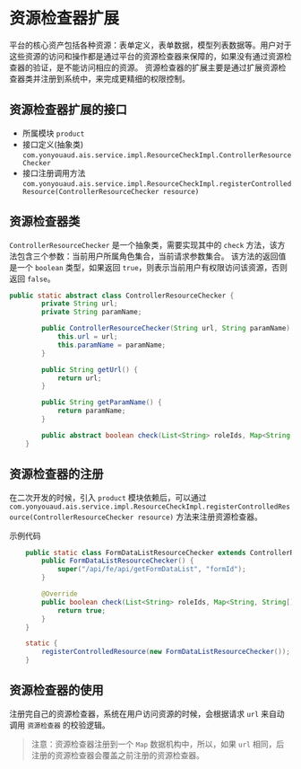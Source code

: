# 资源检查器扩展

平台的核心资产包括各种资源：表单定义，表单数据，模型列表数据等。用户对于这些资源的访问和操作都是通过平台的资源检查器来保障的，如果没有通过资源检查器的验证，是不能访问相应的资源。
资源检查器的扩展主要是通过扩展资源检查器类并注册到系统中，来完成更精细的权限控制。

## 资源检查器扩展的接口

- 所属模块 `product`
- 接口定义(抽象类) `com.yonyouaud.ais.service.impl.ResourceCheckImpl.ControllerResourceChecker`
- 接口注册调用方法 `com.yonyouaud.ais.service.impl.ResourceCheckImpl.registerControlledResource(ControllerResourceChecker resource)`

## 资源检查器类

`ControllerResourceChecker` 是一个抽象类，需要实现其中的 `check` 方法，该方法包含三个参数：当前用户所属角色集合，当前请求参数集合。
该方法的返回值是一个 `boolean` 类型，如果返回 `true`，则表示当前用户有权限访问该资源，否则返回 `false`。

```java
public static abstract class ControllerResourceChecker {
        private String url;
        private String paramName;

        public ControllerResourceChecker(String url, String paramName) {
            this.url = url;
            this.paramName = paramName;
        }

        public String getUrl() {
            return url;
        }

        public String getParamName() {
            return paramName;
        }

        public abstract boolean check(List<String> roleIds, Map<String, String[]> params);
    }
```

## 资源检查器的注册

在二次开发的时候，引入 `product` 模块依赖后，可以通过 `com.yonyouaud.ais.service.impl.ResourceCheckImpl.registerControlledResource(ControllerResourceChecker resource)` 方法来注册资源检查器。

示例代码

```java
    public static class FormDataListResourceChecker extends ControllerResourceChecker {
        public FormDataListResourceChecker() {
            super("/api/fe/api/getFormDataList", "formId");
        }

        @Override
        public boolean check(List<String> roleIds, Map<String, String[]> params) {
            return true;
        }
    }

    static {
        registerControlledResource(new FormDataListResourceChecker());
    }
```

## 资源检查器的使用

注册完自己的资源检查器，系统在用户访问资源的时候，会根据请求 `url` 来自动调用 `资源检查器` 的校验逻辑。

> 注意：资源检查器注册到一个 `Map` 数据机构中，所以，如果 `url` 相同，后注册的资源检查器会覆盖之前注册的资源检查器。